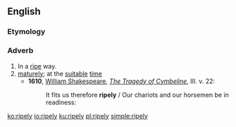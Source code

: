 ==English==

===Etymology===
{{suffix|ripe|ly|lang=en}}

===Adverb===
{{en-adv}}

# In a [[ripe]] way.
# [[mature]]ly; at the [[suitable]] [[time]]
#* '''1610''', [[w: William Shakespeare|William Shakespeare]], ''[[s: The Tragedy of Cymbeline|The Tragedy of Cymbeline]]'', III. v. 22:
#*: It fits us therefore '''ripely''' / Our chariots and our horsemen be in readiness:

[[ko:ripely]]
[[io:ripely]]
[[ku:ripely]]
[[pl:ripely]]
[[simple:ripely]]
